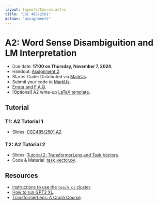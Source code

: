 ```yaml
---
layout: layouts/Course.astro
title: "CSC 485/2501"
actnav: "assignments"
---
```


# A2: Word Sense Disambiguition and LM Interpretation

- Due date: **17:00 on Thursday, November 7, 2024**.
- Handout: [Assignment 2](/teaching/csc485-f24/a2.pdf).
- Starter Code: Distributed via [MarkUs](https://markus.teach.cs.toronto.edu/markus/courses/21/assignments/149).
- Submit your code to [MarkUs](https://markus.teach.cs.toronto.edu/markus/courses/21/assignments/149).
- [Errata and F.A.Q](https://piazza.com/class/lyd9xmcoghi3as/post/299).
- [Optional] A2 write-up [LaTeX template](https://www.overleaf.com/read/bmbnfhvwsbng#fe3a63).

## Tutorial

### T1: A2 Tutorial 1
- Slides: [CSC485/2501 A2](https://docs.google.com/presentation/d/1RFadBqElmbO1IEzrhMN6RXsQM5axhcDfYrVtIfnPHL0/edit#slide=id.p)

### T2: A2 Tutorial 2
- Slides: [Tutorial 2: TransformerLens and Task Vectors](/teaching/csc485-f24/a2_tut2.pdf).
- Code & Material: [task_vector.py](/teaching/csc485-f24/task_vector).

## Resources

- [Instructions to use the `teach.cs` cluster](/teaching/csc485-f24/cluster).
- [How to run GPT2 XL](/teaching/csc485-f24/run_lm).
- [TransformerLens: A Crash Course](/teaching/csc485-f24/transformer_lens).